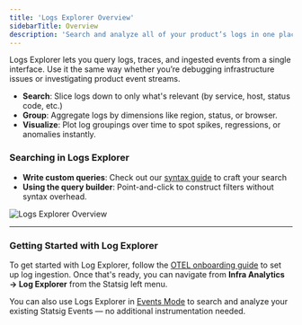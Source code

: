 ```yaml
---
title: 'Logs Explorer Overview'
sidebarTitle: Overview
description: 'Search and analyze all of your product’s logs in one place.'
---
```


Logs Explorer lets you query logs, traces, and ingested events from a single interface. Use it the same way whether you’re debugging infrastructure issues or investigating product event streams.

- **Search**: Slice logs down to only what's relevant (by service, host, status code, etc.)
- **Group**: Aggregate logs by dimensions like region, status, or browser.
- **Visualize**: Plot log groupings over time to spot spikes, regressions, or anomalies instantly.

### Searching in Logs Explorer
- **Write custom queries**: Check out our [syntax guide](/infra-analytics/logs-explorer-queries) to craft your search
- **Using the query builder**: Point-and-click to construct filters without syntax overhead.

<Frame>
  <img src="/images/infra-analytics/logs-explorer-1.png" alt="Logs Explorer Overview" />
</Frame>

---

### Getting Started with Log Explorer
To get started with Log Explorer, follow the [OTEL onboarding guide](/infra-analytics/getting-started.mdx) to set up log ingestion. Once that's ready, you can navigate from **Infra Analytics → Log Explorer** from the Statsig left menu.

You can also use Logs Explorer in [Events Mode](/infra-analytics/events-mode-logs-explorer) to search and analyze your existing Statsig Events — no additional instrumentation needed.

